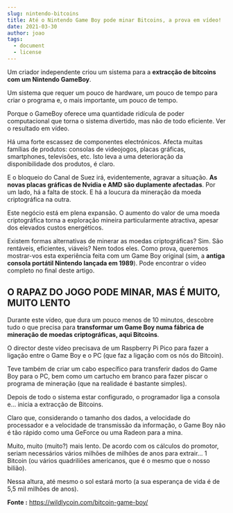 ```yaml
---
slug: nintendo-bitcoins
title: Até o Nintendo Game Boy pode minar Bitcoins, a prova em vídeo!
date: 2021-03-30
author: joao
tags:
  - document
  - license
---
```

Um criador independente criou um sistema para a **extracção de bitcoins com um Nintendo GameBoy**. 

Um sistema que requer um pouco de hardware, um pouco de tempo para criar o programa e, o mais importante, um pouco de tempo. 

Porque o GameBoy oferece uma quantidade ridícula de poder computacional que torna o sistema divertido, mas não de todo eficiente. Ver o resultado em vídeo.

Há uma forte escassez de componentes electrónicos. Afecta muitas famílias de produtos: consolas de videojogos, placas gráficas, smartphones, televisões, etc. Isto leva a uma deterioração da disponibilidade dos produtos, é claro. 

E o bloqueio do Canal de Suez irá, evidentemente, agravar a situação. **As novas placas gráficas de Nvidia e AMD são duplamente afectadas**. Por um lado, há a falta de stock. E há a loucura da mineração da moeda criptográfica na outra.

Este negócio está em plena expansão. O aumento do valor de uma moeda criptográfica torna a exploração mineira particularmente atractiva, apesar dos elevados custos energéticos. 

Existem formas alternativas de minerar as moedas criptográficas? Sim. São rentáveis, eficientes, viáveis? Nem todos eles. Como prova, queremos mostrar-vos esta experiência feita com um Game Boy original (sim, a **antiga consola portátil Nintendo lançada em 1989**). Pode encontrar o vídeo completo no final deste artigo.

## O RAPAZ DO JOGO PODE MINAR, MAS É MUITO, MUITO LENTO

Durante este vídeo, que dura um pouco menos de 10 minutos, descobre tudo o que precisa para **transformar um Game Boy numa fábrica de mineração de moedas criptográficas, aqui Bitcoins**. 

O director deste vídeo precisava de um Raspberry Pi Pico para fazer a ligação entre o Game Boy e o PC (que faz a ligação com os nós do Bitcoin). 

Teve também de criar um cabo específico para transferir dados do Game Boy para o PC, bem como um cartucho em branco para fazer piscar o programa de mineração (que na realidade é bastante simples).

Depois de todo o sistema estar configurado, o programador liga a consola e... inicia a extracção de Bitcoins. 

Claro que, considerando o tamanho dos dados, a velocidade do processador e a velocidade de transmissão da informação, o Game Boy não é tão rápido como uma GeForce ou uma Radeon para a mina. 

Muito, muito (muito?) mais lento. De acordo com os cálculos do promotor, seriam necessários vários milhões de milhões de anos para extrair... 1 Bitcoin (ou vários quadriliões americanos, que é o mesmo que o nosso bilião). 

Nessa altura, até mesmo o sol estará morto (a sua esperança de vida é de 5,5 mil milhões de anos).

**Fonte :** <https://wildlycoin.com/bitcoin-game-boy/>